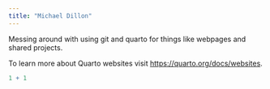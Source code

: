 ```yaml
---
title: "Michael Dillon"
---
```


Messing around with using git and quarto for things like webpages and shared projects.

To learn more about Quarto websites visit <https://quarto.org/docs/websites>.

```r
1 + 1
```
